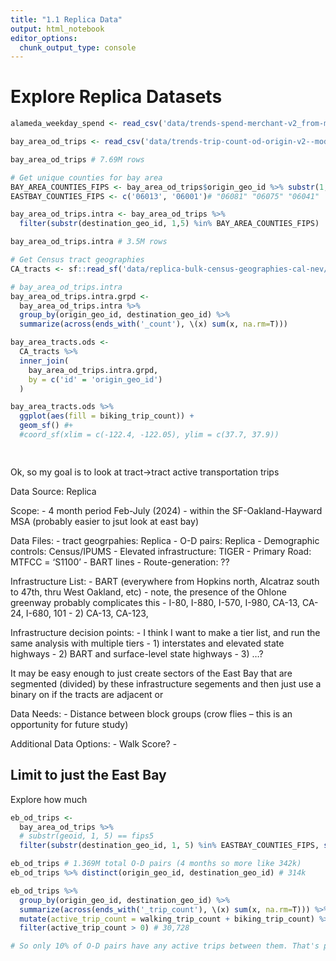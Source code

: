 ```yaml
---
title: "1.1 Replica Data"
output: html_notebook
editor_options: 
  chunk_output_type: console
---
```

# Explore Replica Datasets

```r
alameda_weekday_spend <- read_csv('data/trends-spend-merchant-v2_from-month-of-2019-01-01-to-month-of-2024-07-31--weekday_alameda')

bay_area_od_trips <- read_csv('data/trends-trip-count-od-origin-v2--mode_from-month-of-2024-02-01-to-month-of-2024-06-30--weekend_sfohc/trends-trip-count-od-origin-v2--mode_from-month-of-2024-02-01-to-month-of-2024-06-30--weekend_sfohc.csv')

bay_area_od_trips # 7.69M rows

# Get unique counties for bay area
BAY_AREA_COUNTIES_FIPS <- bay_area_od_trips$origin_geo_id %>% substr(1,5) %>% unique() # "06013" "06001" "06081" "06075" "06041"
EASTBAY_COUNTIES_FIPS <- c('06013', '06001')# "06081" "06075" "06041"

bay_area_od_trips.intra <- bay_area_od_trips %>%
  filter(substr(destination_geo_id, 1,5) %in% BAY_AREA_COUNTIES_FIPS)

bay_area_od_trips.intra # 3.5M rows

# Get Census tract geographies
CA_tracts <- sf::read_sf('data/replica-bulk-census-geographies-cal-nev/trct.geojson')

# bay_area_od_trips.intra
bay_area_od_trips.intra.grpd <- 
  bay_area_od_trips.intra %>%
  group_by(origin_geo_id, destination_geo_id) %>%
  summarize(across(ends_with('_count'), \(x) sum(x, na.rm=T)))

bay_area_tracts.ods <- 
  CA_tracts %>%
  inner_join(
    bay_area_od_trips.intra.grpd,
    by = c('id' = 'origin_geo_id')
  )

bay_area_tracts.ods %>%
  ggplot(aes(fill = biking_trip_count)) + 
  geom_sf() #+ 
  #coord_sf(xlim = c(-122.4, -122.05), ylim = c(37.7, 37.9))

  
```



Ok, so my goal is to look at tract->tract active transportation trips

Data Source: Replica

Scope:
  - 4 month period Feb-July (2024)
  - within the SF-Oakland-Hayward MSA (probably easier to jsut look at east bay)
  
  
Data Files:
  - tract geogrpahies: Replica
  - O-D pairs: Replica
  - Demographic controls: Census/IPUMS
  - Elevated infrastructure: TIGER
    - Primary Road: MTFCC = 'S1100'
    - BART lines
  - Route-generation: ??
  

Infrastructure List:
  - BART (everywhere from Hopkins north, Alcatraz south to 47th, thru West Oakland, etc) - note, the presence of the Ohlone greenway probably complicates this
  - I-80, I-880, I-570, I-980, CA-13, CA-24, I-680, 101
  - 2) CA-13, CA-123, 
  
  
Infrastructure decision points:
  - I think I want to make a tier list, and run the same analysis with multiple tiers
    - 1) interstates and elevated state highways
    - 2) BART and surface-level state highways
    - 3) ...?
    
    
It may be easy enough to just create sectors of the East Bay that are segmented (divided) by these infrastructure segements and then just use a binary on if the tracts are adjacent or 


Data Needs:
  - Distance between block groups (crow flies -- this is an opportunity for future study)
  
  
Additional Data Options:
  - Walk Score?
  -  
  
## Limit to just the East Bay
Explore how much 
```r
eb_od_trips <- 
  bay_area_od_trips %>%
  # substr(geoid, 1, 5) == fips5
  filter(substr(destination_geo_id, 1, 5) %in% EASTBAY_COUNTIES_FIPS, substr(origin_geo_id, 1, 5) %in% EASTBAY_COUNTIES_FIPS)

eb_od_trips # 1.369M total O-D pairs (4 months so more like 342k)
eb_od_trips %>% distinct(origin_geo_id, destination_geo_id) # 314k

eb_od_trips %>% 
  group_by(origin_geo_id, destination_geo_id) %>%
  summarize(across(ends_with('_trip_count'), \(x) sum(x, na.rm=T))) %>%
  mutate(active_trip_count = walking_trip_count + biking_trip_count) %>%
  filter(active_trip_count > 0) # 30,728

# So only 10% of O-D pairs have any active trips between them. That's probably reasonable. Let's go back and add back in SF
```